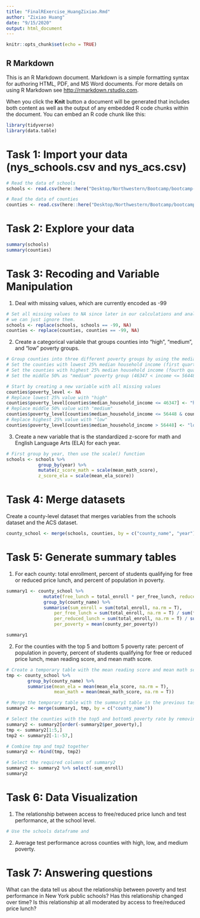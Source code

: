 ```yaml
---
title: "FinalRExercise_HuangZixiao.Rmd"
author: "Zixiao Huang"
date: "9/15/2020"
output: html_document
---
```


```r
knitr::opts_chunk$set(echo = TRUE)
```

## R Markdown

This is an R Markdown document. Markdown is a simple formatting syntax for authoring HTML, PDF, and MS Word documents. For more details on using R Markdown see <http://rmarkdown.rstudio.com>.

When you click the **Knit** button a document will be generated that includes both content as well as the output of any embedded R code chunks within the document. You can embed an R code chunk like this:

```r
library(tidyverse) 
library(data.table)
```

# Task 1: Import your data (nys_schools.csv and nys_acs.csv)
```r
# Read the data of schools
schools <- read.csv(here::here("Desktop/Northwestern/Bootcamp/bootcamp-2020/data/nys_schools.csv"))

# Read the data of counties
counties <- read.csv(here::here("Desktop/Northwestern/Bootcamp/bootcamp-2020/data/nys_acs.csv"))
```

# Task 2: Explore your data
```r
summary(schools)
summary(counties)
```

# Task 3: Recoding and Variable Manipulation
1. Deal with missing values, which are currently encoded as -99
```r
# Set all missing values to NA since later in our calculations and analysis, 
# we can just ignore them.
schools <- replace(schools, schools == -99, NA)
counties <- replace(counties, counties == -99, NA)
```

2. Create a categorical variable that groups counties into "high", "medium", and "low" poverty groups.
```r
# Group counties into three different poverty groups by using the median_household_income column
# Set the counties with lowest 25% median household income (first quartile) as "high" poverty group (income <= 46347)
# Set the counties with highest 25% median household income (fourth quartile) as "low" poverty group (income > 56448)
# Set the middle 50% as "medium" poverty group (46347 < income <= 56448)

# Start by creating a new variable with all missing values
counties$poverty_level <- NA
# Replace lowest 25% value with "high"
counties$poverty_level[counties$median_household_income <= 46347] <- "high"
# Replace middle 50% value with "medium"
counties$poverty_level[counties$median_household_income <= 56448 & counties$median_household_income > 46347] <- "medium"
# Replace highest 25% value with "low"
counties$poverty_level[counties$median_household_income > 56448] <- "low" 
```

3. Create a new variable that is the standardized z-score for math and English Language Arts (ELA)
for each year.
```r
# First group by year, then use the scale() function
schools <- schools %>%
            group_by(year) %>%
            mutate(z_score_math = scale(mean_math_score),
            z_score_ela = scale(mean_ela_score))
```

# Task 4: Merge datasets
Create a county-level dataset that merges variables from the schools dataset and the ACS dataset.
```r
county_school <- merge(schools, counties, by = c("county_name", "year"))
```

# Task 5: Generate summary tables
1. For each county: total enrollment, percent of students qualifying for free or reduced price lunch, and percent of 
population in poverty. 
```r
summary1 <- county_school %>%
              mutate(free_lunch = total_enroll * per_free_lunch, reduced_lunch = total_enroll * per_reduced_lunch) %>%
              group_by(county_name) %>%
              summarise(sum_enroll = sum(total_enroll, na.rm = T),
                  per_free_lunch = sum(total_enroll, na.rm = T) / sum(free_lunch, na.rm = T),
                  per_reduced_lunch = sum(total_enroll, na.rm = T) / sum(reduced_lunch, na.rm = T),
                  per_poverty = mean(county_per_poverty)) 

summary1
```

2. For the counties with the top 5 and bottom 5 poverty rate: percent of population in poverty, percent of students 
qualifying for free or reduced price lunch, mean reading score, and mean math score.
```r
# Create a temporary table with the mean reading score and mean math score for each county
tmp <- county_school %>%
        group_by(county_name) %>%
        summarise(mean_ela = mean(mean_ela_score, na.rm = T),
                  mean_math = mean(mean_math_score, na.rm = T))

# Merge the temporary table with the summary1 table in the previous task
summary2 <- merge(summary1, tmp, by = c("county_name"))

# Select the counties with the top5 and bottom5 poverty rate by removing 
summary2 <- summary2[order(-summary2$per_poverty),]
tmp <- summary2[1:5,]
tmp2 <- summary2[-1:-57,]

# Combine tmp and tmp2 together
summary2 <- rbind(tmp, tmp2)

# Select the required columns of summary2
summary2 <- summary2 %>% select(-sum_enroll)
summary2
```

# Task 6: Data Visualization
1. The relationship between access to free/reduced price lunch and test performance, at the school level.
```r
# Use the schools dataframe and 
```

2. Average test performance across counties with high, low, and medium poverty.

# Task 7: Answering questions
What can the data tell us about the relationship between poverty and test performance in New York public schools? Has this relationship changed over time? Is this relationship at all moderated by access to free/reduced price lunch?
